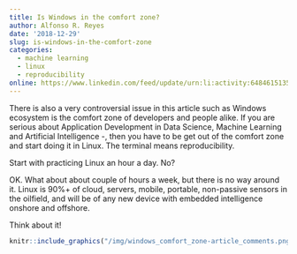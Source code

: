 ```yaml
---
title: Is Windows in the comfort zone?
author: Alfonso R. Reyes
date: '2018-12-29'
slug: is-windows-in-the-comfort-zone
categories:
  - machine learning
  - linux
  - reproducibility
online: https://www.linkedin.com/feed/update/urn:li:activity:6484615135326502912
---
```


There is also a very controversial issue in this article such as Windows ecosystem is the comfort zone of developers and people alike. 
If you are serious about Application Development in Data Science, Machine Learning and Artificial Intelligence -, then you have to be get out of the comfort zone and start doing it in Linux. The terminal means reproducibility. 

Start with practicing Linux an hour a day. No?

OK. What about about couple of hours a week, but there is no way around it. Linux is 90%+ of cloud, servers, mobile, portable, non-passive sensors in the oilfield, and will be of any new device with embedded intelligence onshore and offshore. 

Think about it!


```r
knitr::include_graphics("/img/windows_comfort_zone-article_comments.png")
```